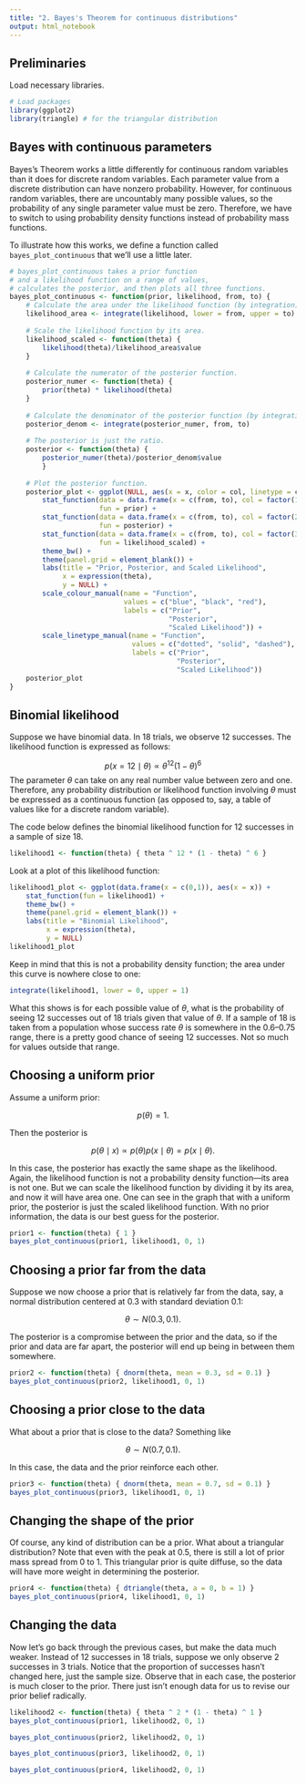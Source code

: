 ```yaml
---
title: "2. Bayes's Theorem for continuous distributions"
output: html_notebook
---
```



## Preliminaries

Load necessary libraries.

```r
# Load packages
library(ggplot2)
library(triangle) # for the triangular distribution
```


## Bayes with continuous parameters

Bayes's Theorem works a little differently for continuous random variables than it does for discrete random variables. Each parameter value from a discrete distribution can have nonzero probability. However, for continuous random variables, there are uncountably many possible values, so the probability of any single parameter value must be zero. Therefore, we have to switch to using probability density functions instead of probability mass functions.

To illustrate how this works, we define a function called `bayes_plot_continuous` that we'll use a little later.
 
```r
# bayes_plot_continuous takes a prior function 
# and a likelihood function on a range of values, 
# calculates the posterior, and then plots all three functions.
bayes_plot_continuous <- function(prior, likelihood, from, to) {
    # Calculate the area under the likelihood function (by integration).
    likelihood_area <- integrate(likelihood, lower = from, upper = to)
    
    # Scale the likelihood function by its area.
    likelihood_scaled <- function(theta) {
        likelihood(theta)/likelihood_area$value
    }
    
    # Calculate the numerator of the posterior function.
    posterior_numer <- function(theta) {
        prior(theta) * likelihood(theta)
    }
    
    # Calculate the denominator of the posterior function (by integration).
    posterior_denom <- integrate(posterior_numer, from, to)
    
    # The posterior is just the ratio.
    posterior <- function(theta) {
        posterior_numer(theta)/posterior_denom$value
        }
    
    # Plot the posterior function.
    posterior_plot <- ggplot(NULL, aes(x = x, color = col, linetype = col)) +
        stat_function(data = data.frame(x = c(from, to), col = factor(1)),
                      fun = prior) +
        stat_function(data = data.frame(x = c(from, to), col = factor(2)),
                      fun = posterior) +
        stat_function(data = data.frame(x = c(from, to), col = factor(3)),
                      fun = likelihood_scaled) +
        theme_bw() +
        theme(panel.grid = element_blank()) +
        labs(title = "Prior, Posterior, and Scaled Likelihood",
             x = expression(theta),
             y = NULL) +
        scale_colour_manual(name = "Function",
                            values = c("blue", "black", "red"),
                            labels = c("Prior",
                                       "Posterior",
                                       "Scaled Likelihood")) +
        scale_linetype_manual(name = "Function",
                              values = c("dotted", "solid", "dashed"),
                              labels = c("Prior",
                                         "Posterior",
                                         "Scaled Likelihood"))
    posterior_plot
}
```


## Binomial likelihood

Suppose we have binomial data. In 18 trials, we observe 12 successes. The likelihood function is expressed as follows:

$$p(x = 12 \mid \theta) \propto \theta^{12} (1 - \theta)^{6}$$
The parameter $\theta$ can take on any real number value between zero and one. Therefore, any probability distribution or likelihood function involving $\theta$ must be expressed as a continuous function (as opposed to, say, a table of values like for a discrete random variable).

The code below defines the binomial likelihood function for 12 successes in a sample of size 18.

```r
likelihood1 <- function(theta) { theta ^ 12 * (1 - theta) ^ 6 }
```

Look at a plot of this likelihood function:

```r
likelihood1_plot <- ggplot(data.frame(x = c(0,1)), aes(x = x)) +
    stat_function(fun = likelihood1) +
    theme_bw() +
    theme(panel.grid = element_blank()) +
    labs(title = "Binomial Likelihood",
         x = expression(theta),
         y = NULL)
likelihood1_plot
```

Keep in mind that this is not a probability density function; the area under this curve is nowhere close to one:

```r
integrate(likelihood1, lower = 0, upper = 1)
```

What this shows is for each possible value of $\theta$, what is the probability of seeing 12 successes out of 18 trials given that value of $\theta$. If a sample of 18 is taken from a population whose success rate $\theta$ is somewhere in the 0.6--0.75 range, there is a pretty good chance of seeing 12 successes. Not so much for values outside that range.


## Choosing a uniform prior

Assume a uniform prior:

$$p(\theta) = 1.$$

Then the posterior is

$$p(\theta \mid x) \propto p(\theta) p(x \mid \theta) = p(x \mid \theta).$$

In this case, the posterior has exactly the same shape as the likelihood. Again, the likelihood function is not a probability density function---its area is not one. But we can scale the likelihood function by dividing it by its area, and now it will have area one. One can see in the graph that with a uniform prior, the posterior is just the scaled likelihood function. With no prior information, the data is our best guess for the posterior.

```r
prior1 <- function(theta) { 1 }
bayes_plot_continuous(prior1, likelihood1, 0, 1)
```


## Choosing a prior far from the data

Suppose we now choose a prior that is relatively far from the data, say, a normal distribution centered at 0.3 with standard deviation 0.1:

$$\theta \sim N(0.3, 0.1).$$

The posterior is a compromise between the prior and the data, so if the prior and data are far apart, the posterior will end up being in between them somewhere.

```r
prior2 <- function(theta) { dnorm(theta, mean = 0.3, sd = 0.1) }
bayes_plot_continuous(prior2, likelihood1, 0, 1)
```


## Choosing a prior close to the data

What about a prior that is close to the data? Something like

$$\theta \sim N(0.7, 0.1).$$

In this case, the data and the prior reinforce each other.

```r
prior3 <- function(theta) { dnorm(theta, mean = 0.7, sd = 0.1) }
bayes_plot_continuous(prior3, likelihood1, 0, 1)
```


## Changing the shape of the prior

Of course, any kind of distribution can be a prior. What about a triangular distribution? Note that even with the peak at 0.5, there is still a lot of prior mass spread from 0 to 1. This triangular prior is quite diffuse, so the data will have more weight in determining the posterior.

```r
prior4 <- function(theta) { dtriangle(theta, a = 0, b = 1) }
bayes_plot_continuous(prior4, likelihood1, 0, 1)
```


## Changing the data

Now let's go back through the previous cases, but make the data much weaker. Instead of 12 successes in 18 trials, suppose we only observe 2 successes in 3 trials. Notice that the proportion of successes hasn't changed here, just the sample size. Observe that in each case, the posterior is much closer to the prior. There just isn't enough data for us to revise our prior belief radically.

```r
likelihood2 <- function(theta) { theta ^ 2 * (1 - theta) ^ 1 } 
bayes_plot_continuous(prior1, likelihood2, 0, 1)
```

```r
bayes_plot_continuous(prior2, likelihood2, 0, 1)
```

```r
bayes_plot_continuous(prior3, likelihood2, 0, 1)
```

```r
bayes_plot_continuous(prior4, likelihood2, 0, 1)
```
